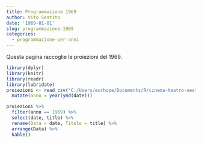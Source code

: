```yaml
---
title: Programmazione 1969
author: Vito Sestito
date: '1969-01-01'
slug: programmazione-1969
categories:
  - programmazione-per-anni
---
```



Questa pagina raccoglie le proiezioni del 1969.


```r
library(dplyr)
library(knitr)
library(readr)
library(lubridate)
proiezioni <- read_csv("C:/Users/eurhope/Documents/R/cinema-teatro-sestito/static/data/programmazione_agende.csv") %>% 
  mutate(anno = year(ymd(date)))
```


```r
proiezioni %>% 
  filter(anno == 1969) %>% 
  select(date, title) %>% 
  rename(Data = date, Titolo = title) %>% 
  arrange(Data) %>% 
  kable()
```

